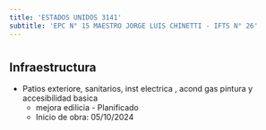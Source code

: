 ```yaml
---
title: 'ESTADOS UNIDOS 3141'
subtitle: 'EPC N° 15 MAESTRO JORGE LUIS CHINETTI - IFTS N° 26'
---
```


#
## Infraestructura

* Patios exteriore, sanitarios,  inst electrica , acond gas pintura y accesibilidad basica 
    + mejora edilicia - Planificado 
    + Inicio de obra: 05/10/2024 




